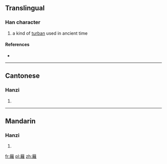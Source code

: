 ==Translingual==

===Han character===
{{Han char|rn=13|rad=冂|as=20|sn=22|four=|canj=日卜月土 (AYBG)}}

# a kind of [[turban]] used in ancient time

====References====
* {{Han ref|kx=0130.100|hdz=21542.110|uh=34BF|ud=13503}}

----

==Cantonese==

===Hanzi===
{{yue-hanzi|jyut=[[lei4]]|y=lei4}}

# {{defn|lang=yue|sort=冂20}}

----

==Mandarin==

===Hanzi===
{{cmn-hanzi|pin=[[lí]] ([[li2]]), [[lì]] ([[li4]])|wg=li<sup>2</sup>, li<sup>4</sup>}}

# {{defn|lang=cmn|sort=冂20}}

[[fr:㒿]]
[[pl:㒿]]
[[zh:㒿]]